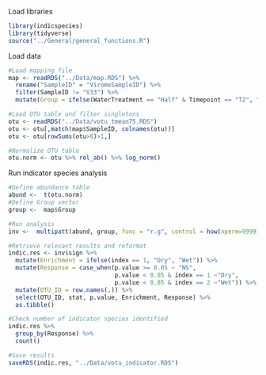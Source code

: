 Load libraries
```r
library(indicspecies)
library(tidyverse)
source("../General/general_functions.R")
```

Load data
```r
#Load mapping file
map <- readRDS("../Data/map.RDS") %>% 
  rename("SampleID" = "ViromeSampleID") %>% 
  filter(SampleID != "V33") %>% 
  mutate(Group = ifelse(WaterTreatment == "Half" & Timepoint == "T2", "Dry", "Wet"))

#Load OTU table and filter singletons 
otu <- readRDS("../Data/votu_tmean75.RDS")
otu <- otu[,match(map$SampleID, colnames(otu))]
otu <- otu[rowSums(otu>0)>1,]

#Normalize OTU table
otu.norm <- otu %>% rel_ab() %>% log_norm()
```

Run indicator species analysis
```r
#Define abundance table
abund <-  t(otu.norm)
#Define Group vector
group <-  map$Group

#Run analysis
inv <-  multipatt(abund, group, func = "r.g", control = how(nperm=9999))

#Retrieve relevant results and reformat
indic.res <- inv$sign %>% 
  mutate(Enrichment = ifelse(index == 1, "Dry", "Wet")) %>% 
  mutate(Response = case_when(p.value >= 0.05 ~ "NS",
                              p.value < 0.05 & index == 1 ~"Dry", 
                              p.value < 0.05 & index == 2 ~"Wet")) %>% 
  mutate(OTU_ID = row.names(.)) %>% 
  select(OTU_ID, stat, p.value, Enrichment, Response) %>% 
  as.tibble()

#Check number of indicator species identified
indic.res %>% 
  group_by(Response) %>% 
  count()

#Save results
saveRDS(indic.res, "../Data/votu_indicator.RDS")
```